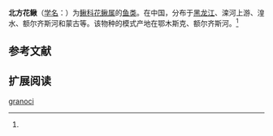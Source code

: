 {{Speciesbox
| name = 北方花鳅
| status = 
| status_system = 
| image = 
| genus = Cobitis
| species = granoci
| authority = Rendahl, 1935<ref name='id6477'>{{cite web| url =http://www.bioinfo.cn/db05/BjdwSpecies.php?action=view&id=6477| title =北方花鳅| work =中国动物物种编目数据库| publisher =中国科学院微生物研究所| author =中国科学院动物研究所| accessdate =2009-04-11| deadurl =yes| archiveurl =https://web.archive.org/web/20160305004314/http://www.bioinfo.cn/db05/BjdwSpecies.php?action=view&id=6477| archivedate =2016-03-05}}</ref>
}}

'''北方花鳅'''（[[学名|学名]]：{{lang|la|''Cobitis granoci''}}）为[[鳅科|鳅科]][[花鳅属|花鳅属]]的[[鱼类|鱼类]]。在中国，分布于[[黑龙江|黑龙江]]、滦河上游、湟水、额尔齐斯河和蒙古等。该物种的模式产地在鄂木斯克、额尔齐斯河。<ref name='id6477'/>

== 参考文献 ==
{{reflist}}

== 扩展阅读 ==
{{refbegin}}
{{wikispecies-inline|Cobitis granoci|北方花鳅}}
{{refend}}
{{Taxonbar|from=Q3755193}}

[[Category:花鳅属|granoci]]


{{鯉形目小作品}}